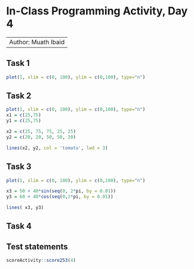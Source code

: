 # In-Class Programming Activity, Day 4

---
Author: Muath Ibaid
---


## Task 1 

```r
plot(1, xlim = c(0, 100), ylim = c(0,100), type="n")
```


## Task 2

```r
plot(1, xlim = c(0, 100), ylim = c(0,100), type="n")
x1 = c(25,75)
y1 = c(25,75)

x2 = c(25, 75, 75, 25, 25)
y2 = c(20, 20, 50, 50, 20)

lines(x2, y2, col = 'tomato', lwd = 3)
```


## Task 3 

```r
plot(1, xlim = c(0, 100), ylim = c(0,100), type="n")

x3 = 50 + 40*sin(seq(0, 2*pi, by = 0.01))
y3 = 60 + 40*cos(seq(0,2*pi, by = 0.01))

lines( x3, y3)
```


## Task 4 




## Test statements

```r
scoreActivity::score253(4)
```
